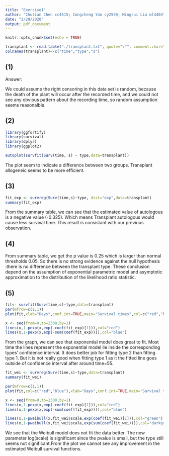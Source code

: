 ```yaml
---
title: "Exercise1"
author: "Chutian Chen cc4515; Congcheng Yan cy2550; Mingrui Liu ml4404"
date: "2/29/2020"
output: pdf_document
---
```


```r
knitr::opts_chunk$set(echo = TRUE)
```

```r
transplant <- read.table("./transplant.txt", quote="\"", comment.char="")
colnames(transplant)<-c("time","type","s")
```

## (1) 
Answer:

We could assume the right censoring in this data set is random, because the death of the plant will occur after the recorded time, and we could not see any obvious pattern about the recording time, so random assumption seems reasonalble.

## (2)
```r
library(ggfortify)
library(survival)
library(dplyr)
library(ggplot2)
```

```r
autoplot(survfit(Surv(time, s) ~ type,data=transplant))
```

The plot seem to indicate a difference between two groups. Transplant allogeneic seems to be more efficient.

## (3)

```r
fit_exp <- survreg(Surv(time,s)~type, dist="exp",data=transplant)
summary(fit_exp)
```

From the summary table, we can see that the estimated value of autologous is a negative value (-0.325). Which means Transplant autologous would cause less survival time. This result is consistant with our previous observation. 

## (4)

From summary table, we get the p value is 0.25 which is larger than normal thresholds 0.05. So there is no strong evidence against the null hypothesis :there is no difference between the transplant type. These conclusion depend on the assumption of exponential parametric model and asymptotic approximation to the distribution of the likelihood ratio statistic.


## (5)
```r
fit<- survfit(Surv(time,s)~type,data=transplant)
par(mfrow=c(1,1))
plot(fit,xlab="Days",conf.int=TRUE,main="Survival times",col=c("red","blue"))

x <- seq(from=0,to=2300,by=1)
lines(x,1-pexp(x,exp(-coef(fit_exp)[1])),col="red")
lines(x,1-pexp(x,exp(-sum(coef(fit_exp)))),col="blue")

```

From the graph, we can see that exponential model does great to fit. Most time the lines represent the exponential model lie inside the corresponding types' confidence interval. It does better job for fitting type 2 than fitting type 1.  But it is not really good when fitting type 1 as it the fitted line goes outside of confidence interval after around time=55.


```r
fit_wei <- survreg(Surv(time,s)~type,data=transplant)
summary(fit_wei)
```

```r
par(mfrow=c(1,1))
plot(fit,col=c("red","blue"),xlab="Days",conf.int=TRUE,main="Survival times")

x <- seq(from=0,to=2300,by=1)
lines(x,1-pexp(x,exp(-coef(fit_exp)[1])),col="red")
lines(x,1-pexp(x,exp(-sum(coef(fit_exp)))),col="blue")

lines(x,1-pweibull(x,fit_wei$scale,exp(coef(fit_wei)[1])),col="green")
lines(x,1-pweibull(x,fit_wei$scale,exp(sum(coef(fit_wei)))),col="darkgreen")
```

We see that the Weibull model does not fit the data better. The new parameter log(scale) is significant since the pvalue is small, but the type still seems not significant.From the plot we cannot see any improvement in the estimated Weibull survival functions.


